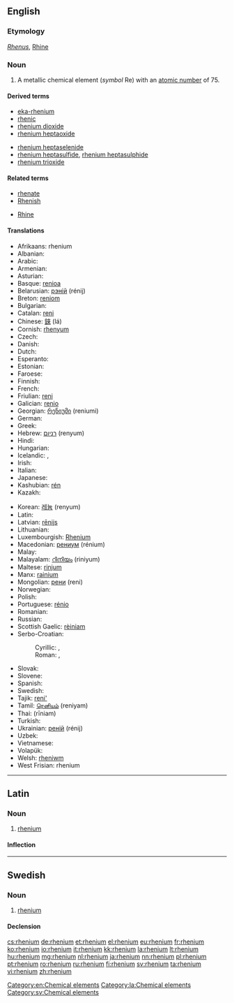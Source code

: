 {{also|Rhenium}}
==English==

{{elements|Re|tungsten|W|osmium|Os}}

===Etymology===
{{etyl|la|en}} ''[[Rhenus]]'', [[Rhine]]

===Noun===
{{en-noun|-}}
{{wikipedia}}

# A metallic chemical element (''symbol'' Re) with an [[atomic number]] of 75.

====Derived terms====
{{der-top}}
* [[eka-rhenium]]
* [[rhenic]]
* [[rhenium dioxide]]
* [[rhenium heptaoxide]]
{{der-mid}}
* [[rhenium heptaselenide]]
* [[rhenium heptasulfide]], [[rhenium heptasulphide]]
* [[rhenium trioxide]]
{{der-bottom}}

====Related terms====
{{rel-top}}
* [[rhenate]]
* [[Rhenish]]
{{rel-mid}}
* [[Rhine]]
{{rel-bottom}}

====Translations====
{{trans-top|chemical element}}
* Afrikaans: rhenium
* Albanian: {{t-|sq|renium}}
* Arabic: {{t-|ar|رنيوم|tr=rínyum|m}}
* Armenian: {{t-|hy|ռենիում|tr=ŕenium}}
* Asturian: {{t-|ast|reniu|m}}
* Basque: [[renioa]]
* Belarusian: [[рэнiй]] (rénij) {{g|m}}
* Breton: [[reniom]]
* Bulgarian: {{t-|bg|рений|m|tr=rénij}}
* Catalan: [[reni]]
* Chinese: [[錸]] (lá)
* Cornish: [[rhenyum]]
* Czech: {{t+|cs|rhenium}}
* Danish: {{t-|da|rhenium}}
* Dutch: {{t+|nl|renium|n}}
* Esperanto: {{t-|eo|renio}}
* Estonian: {{t-|et|reenium}}
* Faroese: {{t-|fo|renium}}
* Finnish: {{t+|fi|renium}}
* French: {{t+|fr|rhénium|m}}
* Friulian: [[reni]]
* Galician: [[renio]]
* Georgian: [[რენიუმი]] (reniumi)
* German: {{t+|de|Rhenium|n}}
* Greek: {{t+|el|ρήνιο|n|tr=rínio}}
* Hebrew: [[רניום]] (renyum) {{g|m}}
* Hindi: {{t-|hi|बाष्पातु|tr=baashpaatu|sc=Deva}}
* Hungarian: {{t+|hu|rénium}}
* Icelandic: {{t+|is|renín|n}}, {{t-|is|reníum|n}}
* Irish: {{t-|ga|réiniam}}
* Italian: {{t+|it|renio|m}}
* Japanese: {{t+|ja|レニウム|tr=reniumu}}
* Kashubian: [[rén]]
* Kazakh: {{t-|kk|рений|tr=renii|sc=Cyrl}}
{{trans-mid}}
* Korean: [[레늄]] (renyum)
* Latin: {{t+|la|rhenium}}
* Latvian: [[rēnijs]]
* Lithuanian: {{t+|lt|renis}}
* Luxembourgish: [[Rhenium]]
* Macedonian: [[рениум]] (rénium) {{g|m}}
* Malay: {{t-|ms|renium}}
* Malayalam: [[റിനിയം]] (riniyum)
* Maltese: [[rinjum]]
* Manx: [[rainium]]
* Mongolian: [[рени]] (reni)
* Norwegian: {{t-|no|rhenium}}
* Polish: {{t+|pl|ren|m}}
* Portuguese: [[rénio]] {{g|m}}
* Romanian: {{t+|ro|reniu|n}}
* Russian: {{t+|ru|рений|m|tr=rénij}}
* Scottish Gaelic: [[rèiniam]]
* Serbo-Croatian:
*: Cyrillic: {{t-|sh|рениjум|m|sc=Cyrl}}, {{t-|sh|рениј|sc=Cyrl}}
*: Roman: {{t-|sh|renijum|m}}, {{t-|sh|renij}}
* Slovak: {{t-|sk|rhenium}}
* Slovene: {{t+|sl|renij}}
* Spanish: {{t+|es|renio|m}}
* Swedish: {{t+|sv|rhenium|n}}
* Tajik: [[reni']]
* Tamil: [[ரெனியம்]] (reniyam)
* Thai: {{Thai|[[รีเนียม]]}} (rīniam)
* Turkish: {{t+|tr|renyum}}
* Ukrainian: [[ренiй]] (rénij) {{g|m}}
* Uzbek: {{t-|uz|рений|tr=reniy|sc=Cyrl}}
* Vietnamese: {{t-|vi|reni}}
* Volapük: {{t+|vo|renin}}
* Welsh: [[rheniwm]]
* West Frisian: rhenium
{{trans-bottom}}

[[Category:en:Chemical elements]]

----

==Latin==
{{wikipedia|lang=la}}

===Noun===
{{la-noun|rhēnium|rhenii|rhēniī|n|second}}

# [[#English|rhenium]]

====Inflection====
{{la-decl-2nd-N|rhēni}}

[[Category:la:Chemical elements]]

----

==Swedish==
{{wikipedia|lang=sv}}

===Noun===
{{sv-noun|n|-}}

# [[#English|rhenium]]

====Declension====
{{sv-noun-unc-irreg-n|2=rheniumet}}

[[Category:sv:Chemical elements]]

[[cs:rhenium]]
[[de:rhenium]]
[[et:rhenium]]
[[el:rhenium]]
[[eu:rhenium]]
[[fr:rhenium]]
[[ko:rhenium]]
[[io:rhenium]]
[[it:rhenium]]
[[kk:rhenium]]
[[la:rhenium]]
[[lt:rhenium]]
[[hu:rhenium]]
[[mg:rhenium]]
[[nl:rhenium]]
[[ja:rhenium]]
[[nn:rhenium]]
[[pl:rhenium]]
[[pt:rhenium]]
[[ro:rhenium]]
[[ru:rhenium]]
[[fi:rhenium]]
[[sv:rhenium]]
[[ta:rhenium]]
[[vi:rhenium]]
[[zh:rhenium]]